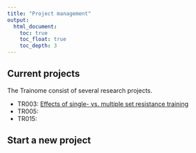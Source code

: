 ```yaml
---
title: "Project management"
output:
  html_document:
    toc: true
    toc_float: true
    toc_depth: 3
---
```


## Current projects

The Trainome consist of several research projects.

* TR003: [Effects of single- vs. multiple set resistance training](tr003.html)
* TR005:
* TR015: 


## Start a new project